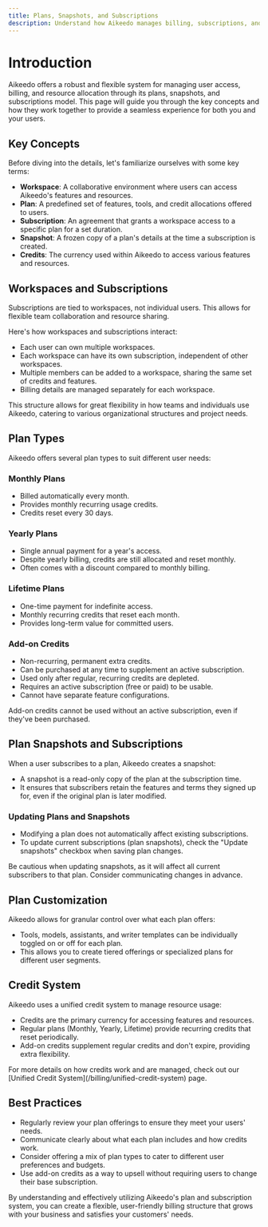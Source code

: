 ```yaml
---
title: Plans, Snapshots, and Subscriptions
description: Understand how Aikeedo manages billing, subscriptions, and workspace access through its flexible plan system.
---
```


# Introduction

Aikeedo offers a robust and flexible system for managing user access, billing, and resource allocation through its plans, snapshots, and subscriptions model. This page will guide you through the key concepts and how they work together to provide a seamless experience for both you and your users.

## Key Concepts

Before diving into the details, let's familiarize ourselves with some key terms:

- **Workspace**: A collaborative environment where users can access Aikeedo's features and resources.
- **Plan**: A predefined set of features, tools, and credit allocations offered to users.
- **Subscription**: An agreement that grants a workspace access     to a specific plan for a set duration.
- **Snapshot**: A frozen copy of a plan's details at the time a subscription is created.
- **Credits**: The currency used within Aikeedo to access various features and resources.

## Workspaces and Subscriptions

<Info>
  Subscriptions are tied to workspaces, not individual users. This allows for flexible team collaboration and resource sharing.
</Info>

Here's how workspaces and subscriptions interact:

- Each user can own multiple workspaces.
- Each workspace can have its own subscription, independent of other workspaces.
- Multiple members can be added to a workspace, sharing the same set of credits and features.
- Billing details are managed separately for each workspace.

This structure allows for great flexibility in how teams and individuals use Aikeedo, catering to various organizational structures and project needs.

## Plan Types

Aikeedo offers several plan types to suit different user needs:

### Monthly Plans
- Billed automatically every month.
- Provides monthly recurring usage credits.
- Credits reset every 30 days.

### Yearly Plans
- Single annual payment for a year's access.
- Despite yearly billing, credits are still allocated and reset monthly.
- Often comes with a discount compared to monthly billing.

### Lifetime Plans
- One-time payment for indefinite access.
- Monthly recurring credits that reset each month.
- Provides long-term value for committed users.

### Add-on Credits
- Non-recurring, permanent extra credits.
- Can be purchased at any time to supplement an active subscription.
- Used only after regular, recurring credits are depleted.
- Requires an active subscription (free or paid) to be usable.
- Cannot have separate feature configurations.

<Warning>
  Add-on credits cannot be used without an active subscription, even if they've been purchased.
</Warning>

## Plan Snapshots and Subscriptions

When a user subscribes to a plan, Aikeedo creates a snapshot:

- A snapshot is a read-only copy of the plan at the subscription time.
- It ensures that subscribers retain the features and terms they signed up for, even if the original plan is later modified.

### Updating Plans and Snapshots

- Modifying a plan does not automatically affect existing subscriptions.
- To update current subscriptions (plan snapshots), check the "Update snapshots" checkbox when saving plan changes.

<Tip>
  Be cautious when updating snapshots, as it will affect all current subscribers to that plan. Consider communicating changes in advance.
</Tip>

## Plan Customization

Aikeedo allows for granular control over what each plan offers:

- Tools, models, assistants, and writer templates can be individually toggled on or off for each plan.
- This allows you to create tiered offerings or specialized plans for different user segments.

## Credit System

Aikeedo uses a unified credit system to manage resource usage:

- Credits are the primary currency for accessing features and resources.
- Regular plans (Monthly, Yearly, Lifetime) provide recurring credits that reset periodically.
- Add-on credits supplement regular credits and don't expire, providing extra flexibility.

<Info>
  For more details on how credits work and are managed, check out our [Unified Credit System](/billing/unified-credit-system) page.
</Info>

## Best Practices

- Regularly review your plan offerings to ensure they meet your users' needs.
- Communicate clearly about what each plan includes and how credits work.
- Consider offering a mix of plan types to cater to different user preferences and budgets.
- Use add-on credits as a way to upsell without requiring users to change their base subscription.

By understanding and effectively utilizing Aikeedo's plan and subscription system, you can create a flexible, user-friendly billing structure that grows with your business and satisfies your customers' needs.